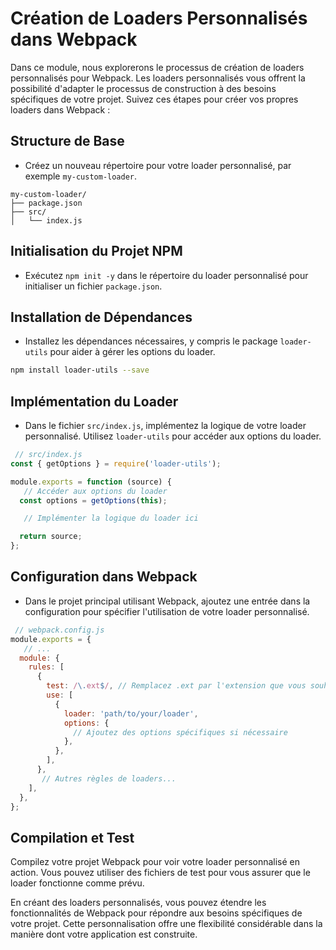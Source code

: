 
# Création de Loaders Personnalisés dans Webpack

Dans ce module, nous explorerons le processus de création de loaders personnalisés pour Webpack. Les loaders personnalisés vous offrent la possibilité d'adapter le processus de construction à des besoins spécifiques de votre projet. Suivez ces étapes pour créer vos propres loaders dans Webpack :

## Structure de Base
  - Créez un nouveau répertoire pour votre loader personnalisé, par exemple `my-custom-loader`.

  ```plaintext
  my-custom-loader/
  ├── package.json
  ├── src/
  │   └── index.js
  ```

## Initialisation du Projet NPM
  - Exécutez `npm init -y` dans le répertoire du loader personnalisé pour initialiser un fichier `package.json`.

## Installation de Dépendances
  - Installez les dépendances nécessaires, y compris le package `loader-utils` pour aider à gérer les options du loader.

  ```bash copy
  npm install loader-utils --save
  ```

## Implémentation du Loader
  - Dans le fichier `src/index.js`, implémentez la logique de votre loader personnalisé. Utilisez `loader-utils` pour accéder aux options du loader.

  ```javascript copy
   // src/index.js
  const { getOptions } = require('loader-utils');

  module.exports = function (source) {
     // Accéder aux options du loader
    const options = getOptions(this);

     // Implémenter la logique du loader ici

    return source;
  };
  ```

## Configuration dans Webpack
  - Dans le projet principal utilisant Webpack, ajoutez une entrée dans la configuration pour spécifier l'utilisation de votre loader personnalisé.

  ```javascript copy
   // webpack.config.js
  module.exports = {
     // ...
    module: {
      rules: [
        {
          test: /\.ext$/, // Remplacez .ext par l'extension que vous souhaitez traiter
          use: [
            {
              loader: 'path/to/your/loader',
              options: {
                // Ajoutez des options spécifiques si nécessaire
              },
            },
          ],
        },
         // Autres règles de loaders...
      ],
    },
  };
  ```

## Compilation et Test
Compilez votre projet Webpack pour voir votre loader personnalisé en action. Vous pouvez utiliser des fichiers de test pour vous assurer que le loader fonctionne comme prévu.

En créant des loaders personnalisés, vous pouvez étendre les fonctionnalités de Webpack pour répondre aux besoins spécifiques de votre projet. Cette personnalisation offre une flexibilité considérable dans la manière dont votre application est construite.